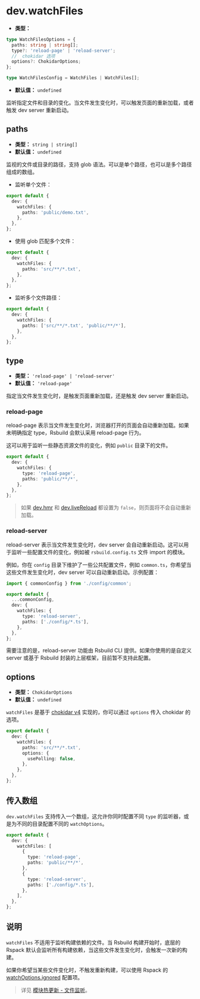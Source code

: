 # dev.watchFiles

- **类型：**

```ts
type WatchFilesOptions = {
  paths: string | string[];
  type?: 'reload-page' | 'reload-server';
  //  chokidar 选项
  options?: ChokidarOptions;
};

type WatchFilesConfig = WatchFiles | WatchFiles[];
```

- **默认值：** `undefined`

监听指定文件和目录的变化。当文件发生变化时，可以触发页面的重新加载，或者触发 dev server 重新启动。

## paths

- **类型：** `string | string[]`
- **默认值：** `undefined`

监视的文件或目录的路径，支持 glob 语法。可以是单个路径，也可以是多个路径组成的数组。

- 监听单个文件：

```ts title="rsbuild.config.ts"
export default {
  dev: {
    watchFiles: {
      paths: 'public/demo.txt',
    },
  },
};
```

- 使用 glob 匹配多个文件：

```ts title="rsbuild.config.ts"
export default {
  dev: {
    watchFiles: {
      paths: 'src/**/*.txt',
    },
  },
};
```

- 监听多个文件路径：

```ts title="rsbuild.config.ts"
export default {
  dev: {
    watchFiles: {
      paths: ['src/**/*.txt', 'public/**/*'],
    },
  },
};
```

## type

- **类型：** `'reload-page' | 'reload-server'`
- **默认值：** `'reload-page'`

指定当文件发生变化时，是触发页面重新加载，还是触发 dev server 重新启动。

### reload-page

reload-page 表示当文件发生变化时，浏览器打开的页面会自动重新加载。如果未明确指定 type，Rsbuild 会默认采用 reload-page 行为。

这可以用于监听一些静态资源文件的变化，例如 `public` 目录下的文件。

```ts title="rsbuild.config.ts"
export default {
  dev: {
    watchFiles: {
      type: 'reload-page',
      paths: 'public/**/*',
    },
  },
};
```

> 如果 [dev.hmr](/config/dev/hmr) 和 [dev.liveReload](/config/dev/live-reload) 都设置为 `false`，则页面将不会自动重新加载。

### reload-server

reload-server 表示当文件发生变化时，dev server 会自动重新启动。这可以用于监听一些配置文件的变化，例如被 `rsbuild.config.ts` 文件 import 的模块。

例如，你在 `config` 目录下维护了一些公共配置文件，例如 `common.ts`，你希望当这些文件发生变化时，dev server 可以自动重新启动。示例配置：

```ts title="rsbuild.config.ts"
import { commonConfig } from './config/common';

export default {
  ...commonConfig,
  dev: {
    watchFiles: {
      type: 'reload-server',
      paths: ['./config/*.ts'],
    },
  },
};
```

需要注意的是，reload-server 功能由 Rsbuild CLI 提供。如果你使用的是自定义 server 或基于 Rsbuild 封装的上层框架，目前暂不支持此配置。

## options

- **类型：** `ChokidarOptions`
- **默认值：** `undefined`

`watchFiles` 是基于 [chokidar v4](https://github.com/paulmillr/chokidar#api) 实现的，你可以通过 `options` 传入 chokidar 的选项。

```ts title="rsbuild.config.ts"
export default {
  dev: {
    watchFiles: {
      paths: 'src/**/*.txt',
      options: {
        usePolling: false,
      },
    },
  },
};
```

## 传入数组

`dev.watchFiles` 支持传入一个数组，这允许你同时配置不同 `type` 的监听器，或是为不同的目录配置不同的 `watchOptions`。

```ts title="rsbuild.config.ts"
export default {
  dev: {
    watchFiles: [
      {
        type: 'reload-page',
        paths: 'public/**/*',
      },
      {
        type: 'reload-server',
        paths: ['./config/*.ts'],
      },
    ],
  },
};
```

## 说明

`watchFiles` 不适用于监听构建依赖的文件。当 Rsbuild 构建开始时，底层的 Rspack 默认会监听所有构建依赖，当这些文件发生变化时，会触发一次新的构建。

如果你希望当某些文件变化时，不触发重新构建，可以使用 Rspack 的 [watchOptions.ignored](https://rspack.rs/zh/config/watch#watchoptionsignored) 配置项。

> 详见 [模块热更新 - 文件监听](/guide/advanced/hmr#文件监听)。
